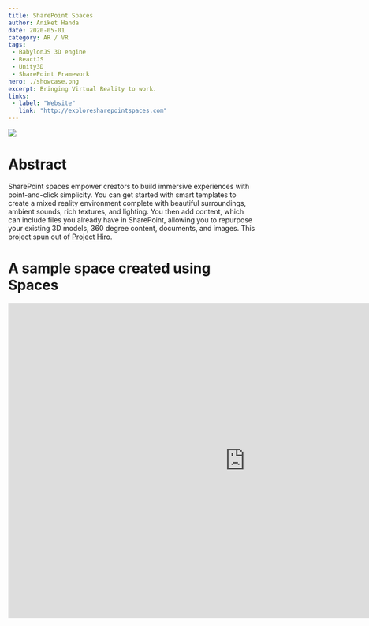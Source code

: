 ```yaml
---
title: SharePoint Spaces
author: Aniket Handa
date: 2020-05-01
category: AR / VR
tags:
 - BabylonJS 3D engine
 - ReactJS
 - Unity3D
 - SharePoint Framework
hero: ./showcase.png
excerpt: Bringing Virtual Reality to work.
links:
 - label: "Website"
   link: "http://exploresharepointspaces.com"
---
```

<div className="Image__Medium">
  <img src="./showcase.png"/>
</div>

# Abstract
SharePoint spaces empower creators to build immersive experiences with point-and-click simplicity. You can get started with smart templates to create a mixed reality environment complete with beautiful surroundings, ambient sounds, rich textures, and lighting. You then add content, which can include files you already have in SharePoint, allowing you to repurpose your existing 3D models, 360 degree content, documents, and images. This project spun out of [Project Hiro](/Project-Hiro).

# A sample space created using Spaces
<div className="Image__Medium">
  <div style="width: 100%;
    background: black;
    height: 60px;
    position: absolute;"/>
  <iframe style="border:none;" width="100%" height="640px" src="https://www.exploresharepointspaces.com/sample-classroom" />
</div>

# Interaction model 
- Input and hover states, bounding shape, actions for 3D webparts, navigation and scenes. 
- Inspection / Immersive Mode 
- Controller mapping

# 3D Common Controls
- Atomic 3D controls. DMM.
- Cross-org collaboration. Analog, OMG & BabylonJS to build 3D common controls.
- MR design forum. Fabric MR effort

#### Menu system
<div className="Image__Medium">
  <video width="100%" loop autoplay>
    <source src="./videos/context-menu-01.mp4" type="video/mp4"/>
    Your browser does not support HTML5 video.
  </video>
</div>
<div className="Image__Medium">
  <video width="100%" loop autoplay>
    <source src="./videos/context-menu-02-layout-acrylic.mp4" type="video/mp4"/>
    Your browser does not support HTML5 video.
  </video>
</div>

<div className="Image__Medium">
  <img src="./TitleBar.jpg" />
</div>

#### Document Library
<div className="Image__Large">
  <img src="./doclib.jpg" />
</div>

# Authoring Controls
- Hierarchy explorations
- Property Panel
- Enter & Exit experiences
- Camera control explorations

#### Actions editor
<div className="Image__Large">
  <video width="100%" loop autoplay>
    <source src="./videos/adding-actions.mp4" type="video/mp4"/>
    Your browser does not support HTML5 video.
  </video>
</div>

#### Transform control
<div className="Image__Large">
  <img src="./Transform Control.png" />
</div>

#### In-situ Object Transform and UI behavior
<div className="Image__Small">
  <img src="./transform-panel.gif" />
</div>

# Sound 
- System sounds
- Ambient sounds
- Audio content
- Welcome message